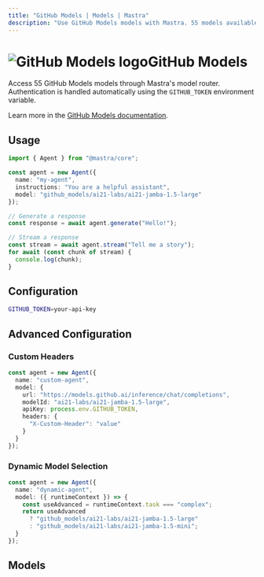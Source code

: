 ```yaml
---
title: "GitHub Models | Models | Mastra"
description: "Use GitHub Models models with Mastra. 55 models available."
---
```



# <img src="https://models.dev/logos/github_models.svg" alt="GitHub Models logo" className="inline w-8 h-8 mr-2 align-middle dark:invert dark:brightness-0 dark:contrast-200" />GitHub Models

Access 55 GitHub Models models through Mastra's model router. Authentication is handled automatically using the `GITHUB_TOKEN` environment variable.

Learn more in the [GitHub Models documentation](https://docs.github.com/en/github-models).

## Usage

```typescript
import { Agent } from "@mastra/core";

const agent = new Agent({
  name: "my-agent",
  instructions: "You are a helpful assistant",
  model: "github_models/ai21-labs/ai21-jamba-1.5-large"
});

// Generate a response
const response = await agent.generate("Hello!");

// Stream a response
const stream = await agent.stream("Tell me a story");
for await (const chunk of stream) {
  console.log(chunk);
}
```

## Configuration

```bash
GITHUB_TOKEN=your-api-key
```

## Advanced Configuration

### Custom Headers

```typescript
const agent = new Agent({
  name: "custom-agent",
  model: {
    url: "https://models.github.ai/inference/chat/completions",
    modelId: "ai21-labs/ai21-jamba-1.5-large",
    apiKey: process.env.GITHUB_TOKEN,
    headers: {
      "X-Custom-Header": "value"
    }
  }
});
```

### Dynamic Model Selection

```typescript
const agent = new Agent({
  name: "dynamic-agent",
  model: ({ runtimeContext }) => {
    const useAdvanced = runtimeContext.task === "complex";
    return useAdvanced 
      ? "github_models/ai21-labs/ai21-jamba-1.5-large"
      : "github_models/ai21-labs/ai21-jamba-1.5-mini";
  }
});
```

## Models

<ProviderModelsTable 
  models={[]}
  totalCount={undefined}
/>
